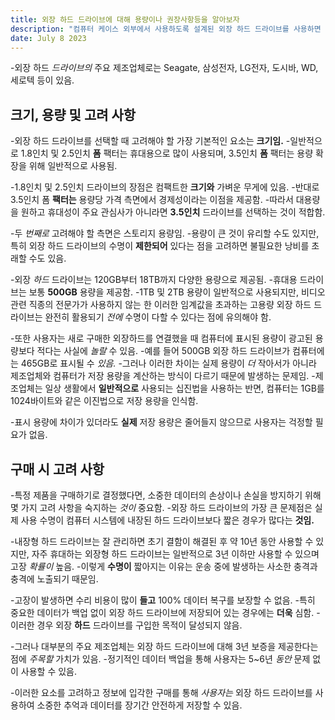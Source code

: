 ```yaml
---
title: 외장 하드 드라이브에 대해 용량이나 권장사항등을 알아보자 
description: "컴퓨터 케이스 외부에서 사용하도록 설계된 외장 하드 드라이브를 사용하면 저장 장치를 별도로 편리하게 휴대할 수 있음"
date: July 8 2023
---
```


-외장 하드 _드라이브의_ 주요 제조업체로는 Seagate, 삼성전자, LG전자, 도시바, WD, 세로텍 등이 있음.

## 크기, 용량 및 고려 사항

-외장 하드 드라이브를 선택할 때 고려해야 할 가장 기본적인 요소는 **크기임.** -일반적으로 1.8인치 및 2.5인치 **폼** 팩터는 휴대용으로 많이 사용되며, 3.5인치 **폼** 팩터는 용량 확장을 위해 일반적으로 사용됨.

-1.8인치 및 2.5인치 드라이브의 장점은 컴팩트한 **크기와** 가벼운 무게에 있음. -반대로 3.5인치 폼 **팩터는** 용량당 가격 측면에서 경제성이라는 이점을 제공함. -따라서 대용량을 원하고 휴대성이 주요 관심사가 아니라면 **3.5인치** 드라이브를 선택하는 것이 적합함.

-두 _번째로_ 고려해야 할 측면은 스토리지 용량임. -용량이 큰 것이 유리할 수도 있지만, 특히 외장 하드 드라이브의 수명이 **제한되어** 있다는 점을 고려하면 불필요한 낭비를 초래할 수도 있음.

-외장 _하드_ 드라이브는 120GB부터 18TB까지 다양한 용량으로 제공됨. -휴대용 드라이브는 보통 **500GB** 용량을 제공함.
-1TB 및 2TB 용량이 일반적으로 사용되지만, 비디오 관련 직종의 전문가가 사용하지 않는 한 이러한 임계값을 초과하는 고용량 외장 하드 드라이브는 완전히 활용되기 _전에_ 수명이 다할 수 있다는 점에 유의해야 함.

-또한 사용자는 새로 구매한 외장하드를 연결했을 때 컴퓨터에 표시된 용량이 광고된 용량보다 적다는 사실에 _놀랄_ 수 있음. -예를 들어 500GB 외장 하드 드라이브가 컴퓨터에는 465GB로 표시될 수 _있음._ -그러나 이러한 차이는 실제 용량이 _더_ 작아서가 아니라 제조업체와 컴퓨터가 저장 용량을 계산하는 방식이 다르기 때문에 발생하는 문제임. -제조업체는 일상 생활에서 **일반적으로** 사용되는 십진법을 사용하는 반면, 컴퓨터는 1GB를 1024바이트와 같은 이진법으로 저장 용량을 인식함.

-표시 용량에 차이가 있더라도 **실제** 저장 용량은 줄어들지 않으므로 사용자는 걱정할 필요가 없음.

## 구매 시 고려 사항

-특정 제품을 구매하기로 결정했다면, 소중한 데이터의 손상이나 손실을 방지하기 위해 몇 가지 고려 사항을 숙지하는 _것이_ 중요함. -외장 하드 드라이브의 가장 큰 문제점은 실제 사용 수명이 컴퓨터 시스템에 내장된 하드 드라이브보다 짧은 경우가 많다는 **것임.**

-내장형 하드 드라이브는 잘 관리하면 초기 결함이 해결된 후 약 10년 동안 사용할 수 있지만, 자주 휴대하는 외장형 하드 드라이브는 일반적으로 3년 이하만 사용할 수 있으며 고장 _확률이_ 높음. -이렇게 **수명이** 짧아지는 이유는 운송 중에 발생하는 사소한 충격과 충격에 노출되기 때문임.

-고장이 발생하면 수리 비용이 많이 **들고** 100% 데이터 복구를 보장할 수 없음. -특히 중요한 데이터가 백업 없이 외장 하드 드라이브에 저장되어 있는 경우에는 **더욱** 심함. -이러한 경우 외장 **하드** 드라이브를 구입한 목적이 달성되지 않음.

-그러나 대부분의 주요 제조업체는 외장 하드 드라이브에 대해 3년 보증을 제공한다는 점에 _주목할_ 가치가 있음. -정기적인 데이터 백업을 통해 사용자는 5~6년 _동안_ 문제 없이 사용할 수 있음.

-이러한 요소를 고려하고 정보에 입각한 구매를 통해 _사용자는_ 외장 하드 드라이브를 사용하여 소중한 추억과 데이터를 장기간 안전하게 저장할 수 있음.
